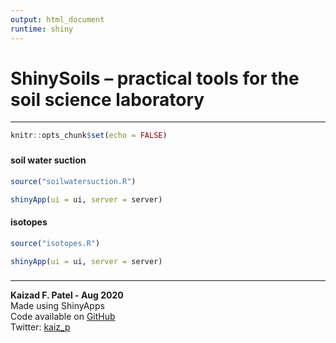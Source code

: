 ```yaml
---
output: html_document
runtime: shiny
---
```

# ShinySoils -- practical tools for the soil science laboratory  

---


```r
knitr::opts_chunk$set(echo = FALSE)
```

### {.tabset .tabset-fade .tabset-pills}

#### soil water suction
```r
source("soilwatersuction.R")

shinyApp(ui = ui, server = server)

```




#### isotopes

```r
source("isotopes.R")

shinyApp(ui = ui, server = server)
```



### 

---

**Kaizad F. Patel - Aug 2020**  
Made using ShinyApps  
Code available on [GitHub](https://github.com/kaizadp/shiny)  
Twitter: [kaiz_p](https://twitter.com/kaiz_p)
